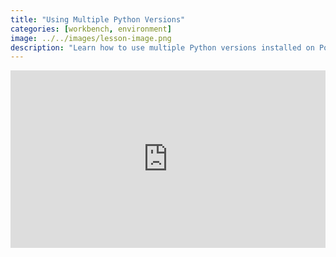 ```yaml
---
title: "Using Multiple Python Versions"
categories: [workbench, environment]
image: ../../images/lesson-image.png
description: "Learn how to use multiple Python versions installed on Posit Workbench."
---
```


<div class="wistia_responsive_padding" style="padding:56.25% 0 0 0;position:relative;"><div class="wistia_responsive_wrapper" style="height:100%;left:0;position:absolute;top:0;width:100%;"><iframe src="https://fast.wistia.net/embed/iframe/b8xq1m05qm?seo=true&videoFoam=true" title="Using Multiple Python Versions Video" allow="autoplay; fullscreen" allowtransparency="true" frameborder="0" scrolling="no" class="wistia_embed" name="wistia_embed" msallowfullscreen width="100%" height="100%"></iframe></div></div>
<script src="https://fast.wistia.net/assets/external/E-v1.js" async></script>
